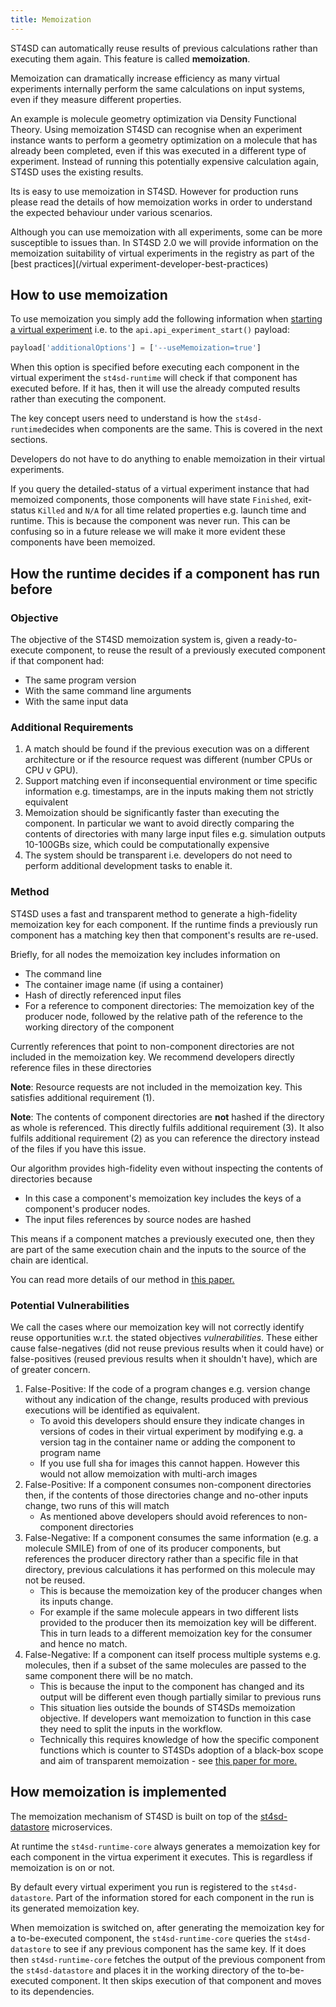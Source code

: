 ```yaml
---
title: Memoization
---
```


<!--

  Copyright IBM Inc. All Rights Reserved.
  SPDX-License-Identifier: Apache-2.0

-->

ST4SD can automatically reuse results of previous calculations rather than executing them again. This feature is called **memoization**. 

Memoization can dramatically increase efficiency as many virtual experiments internally perform the same calculations on input systems, even if they measure different properties.  

An example is molecule geometry optimization via Density Functional Theory. Using memoization ST4SD can recognise when an experiment instance wants to perform a geometry optimization on a molecule that has already been completed, even if this was executed in a different type of experiment. Instead of running this potentially expensive calculation again, ST4SD uses the existing results. 

<InlineNotification kind="warning">

Its is easy to use memoization in ST4SD. However for production runs please read the details of how  memoization works in order to understand the expected behaviour under various scenarios.

</InlineNotification>

<InlineNotification kind="info">

Although you can use memoization with all experiments,  some can be more susceptible to issues than. In ST4SD 2.0 we will provide information on the memoization suitability of virtual experiments in the registry as part of the [best practices](/virtual experiment-developer-best-practices)

</InlineNotification>

## How to use memoization

To use memoization you simply add the following information when [starting a virtual experiment](/running-workflows-on-openshift/#running-a-virtual-experiment) i.e. to the `api.api_experiment_start()` payload:

```python
payload['additionalOptions'] = ['--useMemoization=true']
```

When this option is specified before executing each component in the virtual experiment the `st4sd-runtime` will check if that component has executed before. If it has, then it will use the already computed results rather than executing the component. 

The key concept users need to understand is how the `st4sd-runtime`decides when components are the same. This is covered in the next sections. 

<InlineNotification kind="success">

Developers do not have to do anything to enable memoization in their virtual experiments.

</InlineNotification>

<InlineNotification kind="warning">

If you query the detailed-status of a virtual experiment instance that had memoized components, those components will have state `Finished`, exit-status `Killed` and `N/A` for all time related properties e.g. launch time and runtime. This is because the component was never run. This can be confusing so in a future release we will make it more evident these components have been memoized.

</InlineNotification>

## How the runtime decides if a component has run before

### Objective

The objective of the ST4SD memoization system is, given a ready-to-execute component, to reuse the result of a previously executed component if that component had:

* The same program version
* With the same command line arguments
* With the same input data

### Additional Requirements

1. A match should be found if the previous execution was on a different architecture or if the resource request was different (number CPUs or CPU v GPU).
2. Support matching even if inconsequential environment or time specific information e.g. timestamps, are in the inputs making them not strictly equivalent
3. Memoization should be significantly faster than executing the component. In particular we want to avoid directly comparing the contents of directories with many large input files e.g. simulation outputs 10-100GBs size, which could be computationally expensive
4. The system should be transparent i.e. developers do not need to perform additional development tasks to enable it.   

### Method

ST4SD uses a fast and transparent method to generate a high-fidelity memoization key for each component. If the runtime finds a previously run component has a matching key then that component's results are re-used.

Briefly, for all nodes the memoization key includes information on

* The command line
* The container image name (if using a container)
* Hash of directly referenced input files
* For a reference to component directories: The memoization key of the producer node, followed by the relative path of the reference to the working directory of the component

<InlineNotification kind="warning">

Currently references that point to non-component directories are not included in the memoization key. We recommend developers directly reference files in these directories

</InlineNotification> 

**Note**: Resource requests are not included in the memoization key. This satisfies additional requirement (1). 

**Note**: The contents of component directories are **not** hashed if the directory as whole is referenced. This directly fulfils additional requirement (3). It also fulfils additional requirement (2) as you can reference the directory instead of the files if you have this issue.

Our algorithm provides high-fidelity even without inspecting the contents of directories because

* In this case a component's memoization key includes the keys of a component's producer nodes.
* The input files references by source nodes are hashed

This means if a component matches a previously executed one, then they are part of the same execution chain and the inputs to the source of the chain are identical.

You can read more details of our method in [this paper.](https://ieeexplore.ieee.org/document/9860151)

### Potential Vulnerabilities

We call the cases where our memoization key will not correctly identify reuse opportunities w.r.t. the stated objectives *vulnerabilities*. These either cause false-negatives (did not reuse previous results when it could have) or false-positives (reused previous results when it shouldn't have), which are of greater concern. 

1. False-Positive: If the code of a program changes e.g. version change without any indication of the change, results produced with previous executions will be identified as equivalent. 
   - To avoid this developers should ensure they indicate changes in versions of codes in their virtual experiment by modifying e.g. a version tag in the container name or adding the component to program name
   - If you use full sha for images this cannot happen. However this would not allow memoization with multi-arch images 
2. False-Positive: If a component consumes non-component directories then, if the contents of those directories change and no-other inputs change, two runs of this will match
   - As mentioned above developers should avoid references to non-component directories
3. False-Negative: If a component consumes the same information (e.g. a molecule SMILE) from of one of its producer components, but references the producer  directory rather than a specific file in that directory, previous calculations it has performed on this molecule may not be reused. 
   - This is because the memoization key of the producer changes when its inputs change. 
   - For example if the same molecule appears in two different lists provided to the producer then its memoization key will be different. This in turn leads to a different  memoization key for the consumer and hence no match.
4. False-Negative: If a component can itself process multiple systems e.g. molecules, then if a subset of the same molecules are passed to the same component there will be no match.
   - This is because the input to the component has changed and its output will be different even though partially similar to previous runs
   - This situation lies outside the bounds of ST4SDs memoization objective. If developers want memoization to function in this case they need to split the inputs in the workflow. 
   - Technically this requires knowledge of how the specific component functions which is counter to ST4SDs adoption of a black-box scope and aim of transparent memoization - see [this paper for more.](https://ieeexplore.ieee.org/document/9860151)



## How memoization is implemented

The memoization mechanism of ST4SD is built on top of the [st4sd-datastore](https://github.com/st4sd/st4sd-datastore/) microservices.

At runtime the `st4sd-runtime-core`  always generates a memoization key for each component in the virtua experiment it executes. This is regardless if memoization is on or not. 

By default every virtual experiment you run is registered to the `st4sd-datastore`. Part of the information stored for each component in the run is its generated memoization key.

When memoization is switched on, after generating the memoization key for a to-be-executed component, the `st4sd-runtime-core` queries the `st4sd-datastore` to see if any previous component has the same key. If it does then `st4sd-runtime-core` fetches the output of the previous component from the `st4sd-datastore` and places it in the working directory of the to-be-executed component. It then skips execution of that component and moves to its dependencies.

